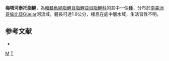 {{Speciesbox 
| taxon = Tyttocharax metae
| status = NE
| status_system = IUCN3.1
| authority =  [[Román-Valencia|Román-Valencia]], [[García-Alzate|García-Alzate]], [[Ruiz-C.|Ruiz-C.]] & [[Taphorn|Taphorn]], 2012
| synonyms = 
}}
'''梅塔河泰托脂鯉'''，為[[輻鰭魚綱|輻鰭魚綱]][[脂鯉目|脂鯉目]][[脂鯉亞目|脂鯉亞目]][[脂鯉科|脂鯉科]]的其中一個[[種|種]]，分布於[[南美洲|南美洲]][[哥倫比亞|哥倫比亞]]Güejar河流域，體長可達1.9公分，棲息在底中層水域，生活習性不明。

==参考文献==
{{refbegin}}
*{{FishBase_species|genus=Tyttocharax|species=metae|year=2014|month=1}}
{{refend}}

{{Taxonbar|from=Q14510021}}

[[Category:泰托脂鯉屬|M]]
[[Category:2012年描述的鱼类|T]]

{{魚類小作品}}